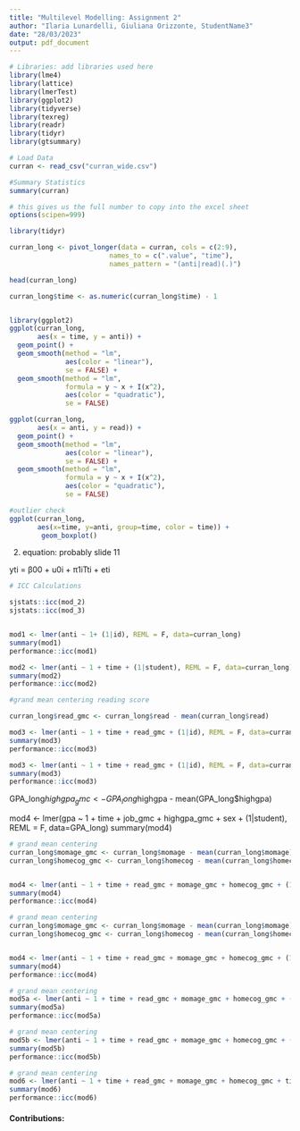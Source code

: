 ---
title: "Multilevel Modelling: Assignment 2"
author: "Ilaria Lunardelli, Giuliana Orizzonte, StudentName3"
date: "28/03/2023"
output: pdf_document
---
```{r, message=F, warning=F, echo=F}
# Libraries: add libraries used here
library(lme4)
library(lattice)
library(lmerTest)
library(ggplot2)
library(tidyverse)
library(texreg)
library(readr)
library(tidyr)
library(gtsummary)
```

```{r, echo=F, results='hide'}
# Load Data
curran <- read_csv("curran_wide.csv")

#Summary Statistics 
summary(curran)

# this gives us the full number to copy into the excel sheet
options(scipen=999)   
```

```{r, echo=F, results = 'hide'}

library(tidyr)

curran_long <- pivot_longer(data = curran, cols = c(2:9),                   
                         names_to = c(".value", "time"),                   
                         names_pattern = "(anti|read)(.)")

head(curran_long)

curran_long$time <- as.numeric(curran_long$time) - 1


library(ggplot2)
ggplot(curran_long,
       aes(x = time, y = anti)) +
  geom_point() +
  geom_smooth(method = "lm",
              aes(color = "linear"),
              se = FALSE) +
  geom_smooth(method = "lm",
              formula = y ~ x + I(x^2),
              aes(color = "quadratic"),
              se = FALSE) 

ggplot(curran_long,
       aes(x = anti, y = read)) +
  geom_point() +
  geom_smooth(method = "lm",
              aes(color = "linear"),
              se = FALSE) +
  geom_smooth(method = "lm",
              formula = y ~ x + I(x^2),
              aes(color = "quadratic"),
              se = FALSE) 

#outlier check
ggplot(curran_long,
       aes(x=time, y=anti, group=time, color = time)) +
        geom_boxplot()

```

2. equation: probably slide 11 

yti = β00 + u0i + π1iTti + eti


```{r, echo=F, results='hide', warning=F, message=F}
# ICC Calculations 

sjstats::icc(mod_2)
sjstats::icc(mod_3)


mod1 <- lmer(anti ~ 1+ (1|id), REML = F, data=curran_long)
summary(mod1)
performance::icc(mod1)

```
```{r, echo=F, results='hide', warning=F, message=F}

mod2 <- lmer(anti ~ 1 + time + (1|student), REML = F, data=curran_long)
summary(mod2)
performance::icc(mod2)

```

```{r, echo=F, results='hide', warning=F, message=F}

#grand mean centering reading score 

curran_long$read_gmc <- curran_long$read - mean(curran_long$read)

mod3 <- lmer(anti ~ 1 + time + read_gmc + (1|id), REML = F, data=curran_long)
summary(mod3)
performance::icc(mod3)

```
```{r, echo=F, results='hide', warning=F, message=F}

mod3 <- lmer(anti ~ 1 + time + read_gmc + (1|id), REML = F, data=curran_long)
summary(mod3)
performance::icc(mod3)

```

GPA_long$highgpa_gmc <- GPA_long$highgpa - mean(GPA_long$highgpa)

mod4 <- lmer(gpa ~ 1 + time + job_gmc + highgpa_gmc + sex + (1|student), REML = F, data=GPA_long)
summary(mod4)

```{r, echo=F, results='hide', warning=F, message=F}

# grand mean centering 
curran_long$momage_gmc <- curran_long$momage - mean(curran_long$momage)
curran_long$homecog_gmc <- curran_long$homecog - mean(curran_long$homecog)


mod4 <- lmer(anti ~ 1 + time + read_gmc + momage_gmc + homecog_gmc + (1|id), REML = F, data=curran_long)
summary(mod4)
performance::icc(mod4)

```
```{r, echo=F, results='hide', warning=F, message=F}

# grand mean centering 
curran_long$momage_gmc <- curran_long$momage - mean(curran_long$momage)
curran_long$homecog_gmc <- curran_long$homecog - mean(curran_long$homecog)


mod4 <- lmer(anti ~ 1 + time + read_gmc + momage_gmc + homecog_gmc + (1|id), REML = F, data=curran_long)
summary(mod4)
performance::icc(mod4)

```

```{r, echo=F, results='hide', warning=F, message=F}

# grand mean centering 
mod5a <- lmer(anti ~ 1 + time + read_gmc + momage_gmc + homecog_gmc + (1 + time|id), REML = F, data=curran_long)
summary(mod5a)
performance::icc(mod5a)

```

```{r, echo=F, results='hide', warning=F, message=F}

# grand mean centering 
mod5b <- lmer(anti ~ 1 + time + read_gmc + momage_gmc + homecog_gmc + (1 + read|id), REML = F, data=curran_long)
summary(mod5b)
performance::icc(mod5b)

```

```{r, echo=F, results='hide', warning=F, message=F}

# grand mean centering 
mod6 <- lmer(anti ~ 1 + time + read_gmc + momage_gmc + homecog_gmc + time*read_gmc+ (time|id), REML = F, data=curran_long)
summary(mod6)
performance::icc(mod6)

```

#### Contributions:\
\

